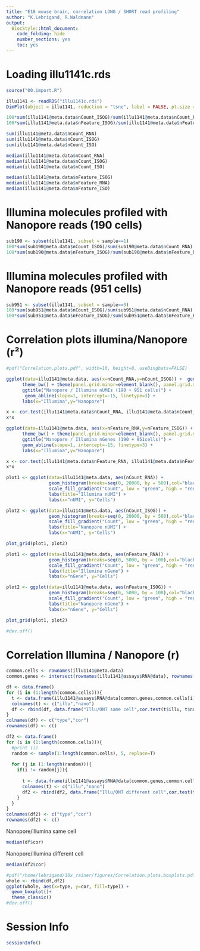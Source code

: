 ```yaml
---
title: "E18 mouse brain, correlation LONG / SHORT read profiling"
author: "K.Lebrigand, R.Waldmann"
output:
  BiocStyle::html_document:
    code_folding: hide
    number_sections: yes
    toc: yes  
---
```


# Loading illu1141c.rds

```r

source("00.import.R")

illu1141 <- readRDS("illu1141c.rds")
DimPlot(object = illu1141, reduction = "tsne", label = FALSE, pt.size = 2)

100*sum(illu1141@meta.data$nCount_ISOG)/sum(illu1141@meta.data$nCount_RNA)
100*sum(illu1141@meta.data$nFeature_ISOG)/sum(illu1141@meta.data$nFeature_RNA)

sum(illu1141@meta.data$nCount_RNA)
sum(illu1141@meta.data$nCount_ISOG)
sum(illu1141@meta.data$nCount_ISO)

median(illu1141@meta.data$nCount_RNA)
median(illu1141@meta.data$nCount_ISOG)
median(illu1141@meta.data$nCount_ISO)

median(illu1141@meta.data$nFeature_ISOG)
median(illu1141@meta.data$nFeature_RNA)
median(illu1141@meta.data$nFeature_ISO)

```

# Illumina molecules profiled with Nanopore reads (190 cells)

```r

sub190 <- subset(illu1141, subset = sample==1)
100*sum(sub190@meta.data$nCount_ISOG)/sum(sub190@meta.data$nCount_RNA)
100*sum(sub190@meta.data$nFeature_ISOG)/sum(sub190@meta.data$nFeature_RNA)

```

# Illumina molecules profiled with Nanopore reads (951 cells)

```r

sub951 <- subset(illu1141, subset = sample==3)
100*sum(sub951@meta.data$nCount_ISOG)/sum(sub951@meta.data$nCount_RNA)
100*sum(sub951@meta.data$nFeature_ISOG)/sum(sub951@meta.data$nFeature_RNA)

```

# Correlation plots illumina/Nanopore (r²)

```r

#pdf("Correlation.plots.pdf", width=10, height=8, useDingbats=FALSE)

ggplot(data=illu1141@meta.data, aes(x=nCount_RNA,y=nCount_ISOG)) +  geom_point(shape = 21, colour = "black", fill = col[as.numeric(illu1141@meta.data$sample)]) +
      theme_bw() + theme(panel.grid.minor=element_blank(), panel.grid.major=element_blank()) +
      ggtitle("Nanopore / Illumina nUMIs (190 + 951 cells)") +
       geom_abline(slope=1, intercept=-15, linetype=3) +
      labs(x="Illumina",y="Nanopore")

x <- cor.test(illu1141@meta.data$nCount_RNA, illu1141@meta.data$nCount_ISOG, method="pearson")$estimate
x*x

ggplot(data=illu1141@meta.data, aes(x=nFeature_RNA,y=nFeature_ISOG)) +  geom_point(shape = 21, colour = "black", fill = col[as.numeric(illu1141@meta.data$sample)]) +
      theme_bw() + theme(panel.grid.minor=element_blank(), panel.grid.major=element_blank()) +
      ggtitle("Nanopore / Illumina nGenes (190 + 951cells)") +
      geom_abline(slope=1, intercept=-15, linetype=3) +
      labs(x="Illumina",y="Nanopore")

x <- cor.test(illu1141@meta.data$nFeature_RNA, illu1141@meta.data$nFeature_ISOG, method="pearson")$estimate
x*x

plot1 <- ggplot(data=illu1141@meta.data, aes(nCount_RNA)) + 
                geom_histogram(breaks=seq(0, 20000, by = 500),col="black",aes(fill=nGene), fill="lightsteelblue3") + 
                scale_fill_gradient("Count", low = "green", high = "red") +
                labs(title="Illumina nUMI") +
                labs(x="nUMI", y="Cells")

plot2 <- ggplot(data=illu1141@meta.data, aes(nCount_ISOG)) + 
                geom_histogram(breaks=seq(0, 20000, by = 500),col="black",aes(fill=nGene),fill="lightsteelblue3") + 
                scale_fill_gradient("Count", low = "green", high = "red") +
                labs(title="Nanopore nUMI") + 
                labs(x="nUMI", y="Cells")

plot_grid(plot1, plot2)

plot1 <- ggplot(data=illu1141@meta.data, aes(nFeature_RNA)) + 
                geom_histogram(breaks=seq(0, 5000, by = 100),col="black",aes(fill=nGene),fill="lightsteelblue3") + 
                scale_fill_gradient("Count", low = "green", high = "red") +
                labs(title="Illumina nGene") + 
                labs(x="nGene", y="Cells")

plot2 <- ggplot(data=illu1141@meta.data, aes(nFeature_ISOG)) + 
                geom_histogram(breaks=seq(0, 5000, by = 100),col="black",aes(fill=nGene),fill="lightsteelblue3") + 
                scale_fill_gradient("Count", low = "green", high = "red") +
                labs(title="Nanopore nGene") + 
                labs(x="nGene", y="Cells")

plot_grid(plot1, plot2)

#dev.off()

```

# Correlation Illumina / Nanopore (r)

```r

common.cells <- rownames(illu1141@meta.data)
common.genes <- intersect(rownames(illu1141@assays$RNA@data), rownames(illu1141@assays$ISOG@data))

df <- data.frame()
for (i in (1:length(common.cells))){
  t <- data.frame(illu1141@assays$RNA@data[common.genes,common.cells[i]], illu1141@assays$ISOG@data[common.genes,common.cells[i]])
  colnames(t) <- c("illu","nano")
  df <- rbind(df, data.frame("Illu/ONT same cell",cor.test(t$illu, t$nano)$estimate))
}
colnames(df) <- c("type","cor")
rownames(df) <- c()

df2 <- data.frame()
for (i in (1:length(common.cells))){
  #print (i)
  random <- sample(1:length(common.cells), 5, replace=T)
  
  for (j in (1:length(random))){
    if(i != random[j]){
      
      t <- data.frame(illu1141@assays$RNA@data[common.genes,common.cells[random[j]]], illu1141@assays$ISOG@data[common.genes,common.cells[i]])
      colnames(t) <- c("illu","nano")
      df2 <- rbind(df2, data.frame("Illu/ONT different cell",cor.test(t$illu, t$nano)$estimate))
    }
  }
}
colnames(df2) <- c("type","cor")
rownames(df2) <- c()

```
Nanopore/Illumina same cell
```r
median(df$cor)

```
Nanopore/Illumina different cell
```r
median(df2$cor)
```

```r

#pdf("/home/lebrigand/10x_rainer/figures/Correlation.plots.boxplots.pdf", width=10, height=8, useDingbats=FALSE)
whole <- rbind(df,df2)
ggplot(whole, aes(x=type, y=cor, fill=type)) +
  geom_boxplot()+
  theme_classic()
#dev.off()

```

# Session Info

```r
sessionInfo()
```
